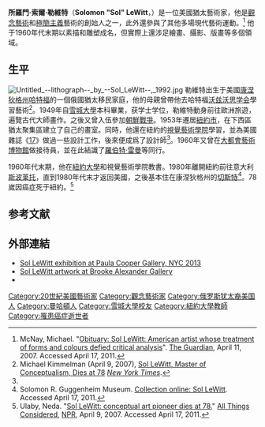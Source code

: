 {{Infobox artist
| bgcolour      = #6495ED
| name          = Sol LeWitt
| image         = 
| imagesize     =
| caption       = Sol LeWitt, c.1965
| birth_name    =
| birth_date    = {{Birth date|1928|9|9|mf=y}}
| birth_place   = [[康涅狄格州|康涅狄格州]][[哈特福|哈特福]]
| death_date    = {{Death date and age|2007|4|8|1928|9|9|mf=y}}
| death_place   = [[紐約市|紐約市]]
| nationality   = 美國
| field         =素描、繪畫、雕塑
| training      = [[雪城大學|雪城大學]]
| movement      = [[觀念藝術|觀念藝術]]和[[極簡主義|極簡主義]]
| works         =
| patrons       =
| awards        =
}}
'''所羅門·索爾·勒維特'''（'''Solomon "Sol" LeWitt'''，{{bd|1928年|9月9日|2007年|4月8日}}）是一位美國猶太藝術家，他是[[觀念藝術|觀念藝術]]和[[極簡主義|極簡主義]]藝術的創始人之一，此外還參與了其他多場現代藝術運動。<ref>McNay, Michael. "[http://www.guardian.co.uk/news/2007/apr/11/guardianobituaries.usa Obituary: Sol LeWitt: American artist whose treatment of forms and colours defied critical analysis]". [[The_Guardian|The Guardian]], April 11, 2007. Accessed April 17, 2011.</ref> 他于1960年代末期以素描和雕塑成名，但實際上還涉足繪畫、攝影、版畫等多個領域。

==生平==
[[Image:Untitled_--lithograph--_by_--Sol_LeWitt--,_1992.jpg|thumb]]
勒維特出生于美國[[康涅狄格州|康涅狄格州]][[哈特福|哈特福]]的一個俄國猶太移民家庭，他的母親曾帶他去哈特福[[沃兹沃思学会|沃兹沃思学会]]學習藝術<ref>Michael Kimmelman (April 9, 2007), [http://www.nytimes.com/2007/04/09/arts/design/09lewitt.html Sol LeWitt, Master of Conceptualism, Dies at 78] ''[[New_York_Times|New York Times]]''.</ref>。1949年自[[雪城大學|雪城大學]]本科畢業，获学士学位，勒維特動身前往歐洲旅遊，遍覽古代大師畫作。之後又曾入伍參加[[朝鮮戰爭|朝鮮戰爭]]。1953年遷居[[紐約市|紐約市]]，在下西區猶太聚集區建立了自己的畫室。同時，他還在紐約的[[視覺藝術學院_(紐約)|視覺藝術學院]]學習，並為美國雜誌《[[17_(美國雜誌)|17]]》做過一些設計工作，後來便成爲了設計師<ref name=GuggenheimMuseum/>。1960年又曾在[[大都會藝術博物館|大都會藝術博物館]]做接待員，並在此結識了[[羅伯特·雷曼|羅伯特·雷曼]]等同行。

1960年代末期，他在[[紐約大學|紐約大學]]和視覺藝術學院教書。1980年離開紐約前往意大利[[斯波莱托|斯波莱托]]，直到1980年代末才返回美國，之後基本住在康涅狄格州的[[切斯特_(康涅狄格州)|切斯特]]<ref name=GuggenheimMuseum>Solomon R. Guggenheim Museum. [http://www.guggenheim.org/new-york/collections/collection-online/show-full/bio/?artist_name=Sol%20LeWitt&page=1&f=Name&cr=5 Collection online: Sol LeWitt]. Accessed April 17, 2011.</ref>。78嵗因癌症死于紐約。<ref>Ulaby, Neda. "[http://www.npr.org/templates/story/story.php?storyId=9481440 Sol LeWitt: conceptual art pioneer dies at 78.]" [[All_Things_Considered|All Things Considered]], [[NPR|NPR]], April 9, 2007. Accessed April 17, 2011.</ref>

==参考文献==

{{reflist}}

==外部連結==
{{Commons category|Sol LeWitt}}
{{Wikiquote}}
*[http://www.paulacoopergallery.com/exhibitions/545.html Sol LeWitt exhibition at Paula Cooper Gallery, NYC 2013]
*[https://web.archive.org/web/20160308112624/http://baeditions.com/sol-lewitt-artwork.htm Sol LeWitt artwork at Brooke Alexander Gallery]
* {{MoMA artist|3528}}

{{Authority control}}

{{DEFAULTSORT:LeWitt, Sol}}
[[Category:20世紀美國藝術家|Category:20世紀美國藝術家]]
[[Category:觀念藝術家|Category:觀念藝術家]]
[[Category:俄罗斯犹太裔美国人|Category:俄罗斯犹太裔美国人]]
[[Category:曼哈頓人|Category:曼哈頓人]]
[[Category:雪城大學校友|Category:雪城大學校友]]
[[Category:紐約大學教師|Category:紐約大學教師]]
[[Category:罹患癌症逝世者|Category:罹患癌症逝世者]]